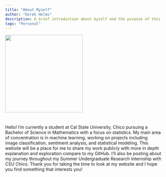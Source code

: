 ```yaml
---
title: "About Myself"
author: "Derek Helms"
description: A brief introduction about myself and the purpose of this website.
tags: "Personal"
---
```


<img src="/about_img.png" width="250" height="250">

#

Hello! I'm currently a student at Cal State University, Chico pursuing a Bachelor of Science in Mathematics with a focus on statistics. My main area of concentration is in machine learning, working on projects including image classification, sentiment analysis, and statistical modeling. This website will be a place for me to share my work publicly with more in depth explanation and exploration compare to my GitHub. I'll also be posting about my journey throughout my Summer Undergraduate Research Internship with CSU Chico. Thank you for taking the time to look at my website and I hope you find something that interests you!




